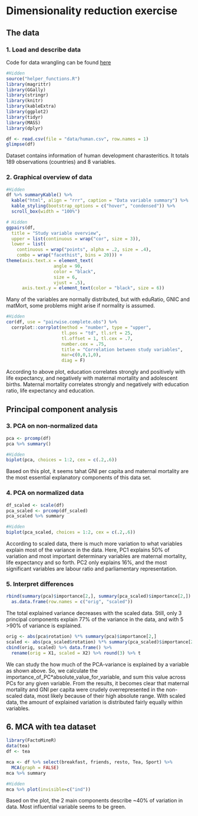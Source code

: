 # Dimensionality reduction exercise
## The data
### 1. Load and describe data
Code for data wrangling can be found [here](https://github.com/Juhous/IODS-project/blob/master/create_human.R)

```r
#Hidden
source("helper_functions.R")
library(magrittr)
library(GGally)
library(stringr)
library(knitr)
library(kableExtra)
library(ggplot2)
library(tidyr)
library(MASS)
library(dplyr)
```
```r
df <- read.csv(file = "data/human.csv", row.names = 1) 
glimpse(df)
```
Dataset contains information of human development charasteritics. It totals 189 observations (countries) and 8 variables. 

### 2. Graphical overview of data
```r
#Hidden
df %>% summaryKable() %>% 
  kable("html", align = "rrr", caption = "Data variable summary") %>%
  kable_styling(bootstrap_options = c("hover", "condensed")) %>% 
  scroll_box(width = "100%")
```
```R
# Hidden
ggpairs(df,
  title = "Study variable overview",
  upper = list(continuous = wrap("cor", size = 3)),
  lower = list(
    continuous = wrap("points", alpha = .2, size = .4),
    combo = wrap("facethist", bins = 20))) +
theme(axis.text.x = element_text(
                  angle = 90,
                  color = "black",
                  size = 6,
                  vjust = .5),
      axis.text.y = element_text(color = "black", size = 6))
```
Many of the variables are normally distributed, but with eduRatio, GNIC and matMort, some problems might arise if normality is assumed. 
```r
#Hidden
cor(df, use = "pairwise.complete.obs") %>% 
  corrplot::corrplot(method = "number", type = "upper", 
                     tl.pos = "td", tl.srt = 25, 
                     tl.offset = 1, tl.cex = .7,
                     number.cex = .75, 
                     title = "Correlation between study variables",
                     mar=c(0,0,1,0),
                     diag = F) 
```

According to above plot, education correlates strongly and positively with life expectancy, and negatively with maternal mortality and adolescent births. Maternal mortality correlates strongly and negatively with education ratio, life expectancy and education. 

## Principal component analysis
### 3. PCA on non-normalized data
```r
pca <- prcomp(df)
pca %>% summary()
```
```r
#Hidden
biplot(pca, choices = 1:2, cex = c(.2,.6))
```

Based on this plot, it seems tahat GNI per capita and maternal mortality are the most essential explanatory components of this data set. 

### 4. PCA on normalized data
```r
df_scaled <- scale(df)
pca_scaled <- prcomp(df_scaled)
pca_scaled %>% summary
```
```r
#Hidden
biplot(pca_scaled, choices = 1:2, cex = c(.2,.6))
```

According to scaled data, there is much more variation to what variables explain most of the variance in the data. Here, PC1 explains 50% of variation and most important determinary variables are maternal mortality, life expectancy and so forth. PC2 only explains 16%, and the most significant variables are labour ratio and parliamentary representation. 

### 5. Interpret differences
```r
rbind(summary(pca)$importance[2,], summary(pca_scaled)$importance[2,]) %>%
  as.data.frame(row.names = c("orig", "scaled"))
```

The total explained variance decreases with the scaled data. Still, only 3 principal components explain 77% of the variance in the data, and with 5 >90% of variance is explained.

```r
orig <- abs(pca$rotation) %*% summary(pca)$importance[2,]
scaled <- abs(pca_scaled$rotation) %*% summary(pca_scaled)$importance[2,] 
cbind(orig, scaled) %>% data.frame() %>% 
  rename(orig = X1, scaled = X2) %>% round(3) %>% t 
```

We can study the how much of the PCA-variance is explained by a variable as shown above. So, we calculate the importance_of_PC*absolute_value_for_variable, and sum this value across PCs for any given variable. From the results, it becomes clear that maternal mortality and GNI per capita were crudely overrepresented in the non-scaled data, most likely because of their high absolute range. With scaled data, the amount of explained variation is distributed fairly equally within variables.

## 6. MCA with tea dataset
```r
library(FactoMineR)
data(tea)
df <- tea

mca <- df %>% select(breakfast, friends, resto, Tea, Sport) %>%
  MCA(graph = FALSE)
mca %>% summary
```
```r
#Hidden
mca %>% plot(invisible=c("ind"))
```

Based on the plot, the 2 main components describe ~40% of variation in data. Most influential variable seems to be green.

